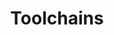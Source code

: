 ---
title: Toolchains
description: Learn about different toolchains available on the Avalanche C-chain.
index: true
---